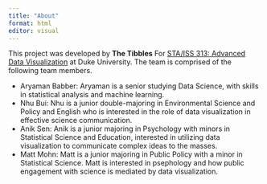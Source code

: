 ```yaml
---
title: "About"
format: html
editor: visual
---
```


This project was developed by **The Tibbles** For [STA/ISS 313: Advanced Data Visualization](https://vizdata.org/) at Duke University. The team is comprised of the following team members.

-   Aryaman Babber: Aryaman is a senior studying Data Science, with skills in statistical analysis and machine learning.
-   Nhu Bui: Nhu is a junior double-majoring in Environmental Science and Policy and English who is interested in the role of data visualization in effective science communication.
-   Anik Sen: Anik is a junior majoring in Psychology with minors in Statistical Science and Education, interested in utilizing data visualization to communicate complex ideas to the masses.
-   Matt Mohn: Matt is a junior majoring in Public Policy with a minor in Statistical Science. Matt is interested in psephology and how public engagement with science is mediated by data visualization.
